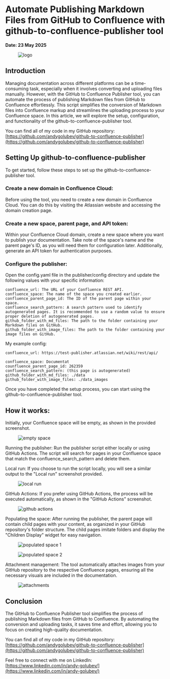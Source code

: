 # Automate Publishing Markdown Files from GitHub to Confluence with github-to-confluence-publisher tool

**Date: 23 May 2025**

<figure style={{ margin: "2rem 0" }}>
  <img src="/articles/automate-publishing-markdown-files-from-github-to-confluence-with-github-to-confluence-publisher-tool/logo.jpg" alt="logo" />
</figure>

## Introduction

Managing documentation across different platforms can be a time-consuming task, especially when it involves converting and uploading files manually. However, with the GitHub to Confluence Publisher tool, you can automate the process of publishing Markdown files from GitHub to Confluence effortlessly. This script simplifies the conversion of Markdown files into Confluence markup and streamlines the uploading process to your Confluence space. In this article, we will explore the setup, configuration, and functionality of the github-to-confluence-publisher tool.

You can find all of my code in my GitHub repository: [https://github.com/andygolubev/github-to-confluence-publisher](https://github.com/andygolubev/github-to-confluence-publisher)

## Setting Up github-to-confluence-publisher

To get started, follow these steps to set up the github-to-confluence-publisher tool.

### Create a new domain in Confluence Cloud:

Before using the tool, you need to create a new domain in Confluence Cloud. You can do this by visiting the Atlassian website and accessing the domain creation page.

### Create a new space, parent page, and API token:

Within your Confluence Cloud domain, create a new space where you want to publish your documentation. Take note of the space's name and the parent page's ID, as you will need them for configuration later. Additionally, generate an API token for authentication purposes.

### Configure the publisher:

Open the config.yaml file in the publisher/config directory and update the following values with your specific information:

```
confluence_url: The URL of your Confluence REST API.
confluence_space: The name of the space you created earlier.
confluence_parent_page_id: The ID of the parent page within your space.
confluence_search_pattern: A search pattern used to identify autogenerated pages. It is recommended to use a random value to ensure proper deletion of autogenerated pages.
github_folder_with_md_files: The path to the folder containing your Markdown files on GitHub.
github_folder_with_image_files: The path to the folder containing your image files on GitHub.
```

My example config:

```
confluence_url: https://test-publisher.atlassian.net/wiki/rest/api/

confluence_space: Documentat 
counfluence_parent_page_id: 262359
confluence_search_pattern: (this page is autogenerated)
github_folder_with_md_files: ./data
github_folder_with_image_files: ./data_images
```

Once you have completed the setup process, you can start using the github-to-confluence-publisher tool.

## How it works:

Initially, your Confluence space will be empty, as shown in the provided screenshot.

<figure style={{ margin: "2rem 0" }}>
  <img src="/articles/automate-publishing-markdown-files-from-github-to-confluence-with-github-to-confluence-publisher-tool/pic01.png" alt="empty space" />
</figure>

Running the publisher: Run the publisher script either locally or using GitHub Actions. The script will search for pages in your Confluence space that match the confluence_search_pattern and delete them.

Local run: If you choose to run the script locally, you will see a similar output to the "Local run" screenshot provided.

<figure style={{ margin: "2rem 0" }}>
  <img src="/articles/automate-publishing-markdown-files-from-github-to-confluence-with-github-to-confluence-publisher-tool/pic02.png" alt="local run" />
</figure>

GitHub Actions: If you prefer using GitHub Actions, the process will be executed automatically, as shown in the "GitHub Actions" screenshot.

<figure style={{ margin: "2rem 0" }}>
  <img src="/articles/automate-publishing-markdown-files-from-github-to-confluence-with-github-to-confluence-publisher-tool/pic03.png" alt="github actions" />
</figure>

Populating the space: After running the publisher, the parent page will contain child pages with your content, as organized in your GitHub repository's folder structure. The child pages imitate folders and display the "Children Display" widget for easy navigation.

<figure style={{ margin: "2rem 0" }}>
  <img src="/articles/automate-publishing-markdown-files-from-github-to-confluence-with-github-to-confluence-publisher-tool/pic04.png" alt="populated space 1" />
</figure>

<figure style={{ margin: "2rem 0" }}>
  <img src="/articles/automate-publishing-markdown-files-from-github-to-confluence-with-github-to-confluence-publisher-tool/pic05.png" alt="populated space 2" />
</figure>

Attachment management: The tool automatically attaches images from your GitHub repository to the respective Confluence pages, ensuring all the necessary visuals are included in the documentation.

<figure style={{ margin: "2rem 0" }}>
  <img src="/articles/automate-publishing-markdown-files-from-github-to-confluence-with-github-to-confluence-publisher-tool/pic06.png" alt="attachments" />
</figure>

## Conclusion

The GitHub to Confluence Publisher tool simplifies the process of publishing Markdown files from GitHub to Confluence. By automating the conversion and uploading tasks, it saves time and effort, allowing you to focus on creating high-quality documentation.

You can find all of my code in my GitHub repository: [https://github.com/andygolubev/github-to-confluence-publisher](https://github.com/andygolubev/github-to-confluence-publisher)

Feel free to connect with me on LinkedIn: [https://www.linkedin.com/in/andy-golubev/](https://www.linkedin.com/in/andy-golubev/) 